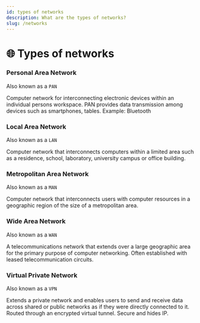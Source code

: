 ```yaml
---
id: types of networks
description: What are the types of networks?
slug: /networks
---
```


# 🌐 Types of networks


### Personal Area Network 

Also known as a `PAN`


Computer network for interconnecting electronic devices within an individual persons workspace. PAN provides data transmission among devices such as smartphones, tables. Example: Bluetooth 

### Local Area Network

Also known as a `LAN`


Computer network that interconnects computers within a limited area such as a residence, school, laboratory, university campus or office building.  

### Metropolitan Area Network 

Also known as a `MAN`


Computer network that interconnects users with computer resources in a geographic region of the size of a metropolitan area.  

### Wide Area Network

Also known as a `WAN`


A telecommunications network that extends over a large geographic area for the primary purpose of computer networking. Often established with leased telecommunication circuits.  

### Virtual Private Network

Also known as a `VPN`


Extends a private network and enables users to send and receive data across shared or public networks as if they were directly connected to it. Routed through an encrypted virtual tunnel. Secure and hides IP. 
